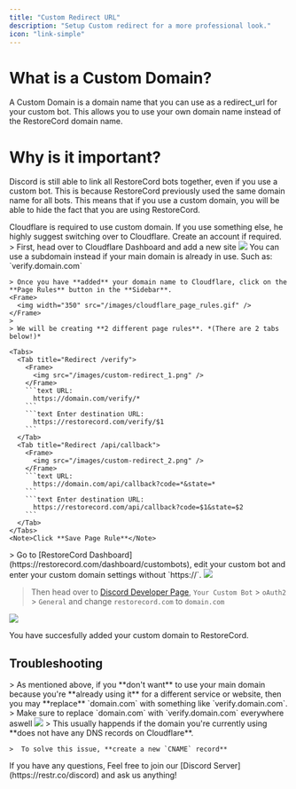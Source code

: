 ```yaml
---
title: "Custom Redirect URL"
description: "Setup Custom redirect for a more professional look."
icon: "link-simple"
---
```


# What is a Custom Domain?

A Custom Domain is a domain name that you can use as a redirect_url for your custom bot. This allows you to use your own domain name instead of the RestoreCord domain name.

# Why is it important?

Discord is still able to link all RestoreCord bots together, even if you use a custom bot. This is because RestoreCord previously used the same domain name for all bots. This means that if you use a custom domain, you will be able to hide the fact that you are using RestoreCord.

<Note>
  Cloudflare is required to use custom domain. If you use something else, he
  highly suggest switching over to Cloudflare.
</Note>

<Steps>
  <Step title="Adding Cloudflare">
    <Info>Create an account if required.</Info>
    > First, head over to Cloudflare Dashboard and add a new site
    <Frame>
      <img src="/images/cloudflare_add_site.gif" />
    </Frame>
  </Step>


  <Step title="Set up Page Rules">
  <Warning>You can use a subdomain instead if your main domain is already in use. Such as: `verify.domain.com`</Warning>

    > Once you have **added** your domain name to Cloudflare, click on the **Page Rules** button in the **Sidebar**.
    <Frame>
      <img width="350" src="/images/cloudflare_page_rules.gif" />
    </Frame>
    >
    > We will be creating **2 different page rules**. *(There are 2 tabs below!)*

    <Tabs>
      <Tab title="Redirect /verify">
        <Frame>
          <img src="/images/custom-redirect_1.png" />
        </Frame>
        ```text URL:
          https://domain.com/verify/*
        ```
        ```text Enter destination URL:
          https://restorecord.com/verify/$1
        ```
      </Tab>
      <Tab title="Redirect /api/callback">
        <Frame>
          <img src="/images/custom-redirect_2.png" />
        </Frame>
        ```text URL:
          https://domain.com/api/callback?code=*&state=*
        ```
        ```text Enter destination URL:
          https://restorecord.com/api/callback?code=$1&state=$2
        ```
      </Tab>
    </Tabs>
    <Note>Click **Save Page Rule**</Note>

  </Step>

  <Step title="Switching to your Custom Domain">
  > Go to [RestoreCord Dashboard](https://restorecord.com/dashboard/custombots), edit your custom bot and enter your custom domain settings without `https://`. 
  <Frame>
      <img src="/images/custom-redirect_3.png" />
  </Frame>

> Then head over to [Discord Developer Page](https://discord.com/developers/applications/), `Your Custom Bot` > `oAuth2` > `General` and change `restorecord.com` to `domain.com`

  <Frame>
      <img src="/images/custom-redirect_4.png" />
  </Frame>
  </Step>
</Steps>

<Check>You have succesfully added your custom domain to RestoreCord.</Check>

## Troubleshooting

<Steps>
  <Step title="Domain already in use">
    > As mentioned above, if you **don't want** to use your main domain because you're **already using it** for a different service or website, then you may **replace** `domain.com` with something like `verify.domain.com`.
    >
    <Warning>Make sure to replace `domain.com` with `verify.domain.com` everywhere aswell</Warning>
  </Step>

  <Step title="This site can't be reached">
    <Frame>
        <img src="/images/custom-redirect_site-cant-be-reached.png" />
    </Frame>
    > This usually happends if the domain you're currently using **does not have any DNS records on Cloudflare**.

    >  To solve this issue, **create a new `CNAME` record** 
  </Step>

  <Step title="Contact Support">
    <Info>
        <Card title="Any Questions?" icon="question" href="https://restr.co/discord">
            If you have any questions, Feel free to join our [Discord Server](https://restr.co/discord) and ask us anything!
        </Card>
    </Info>
  </Step>
</Steps>